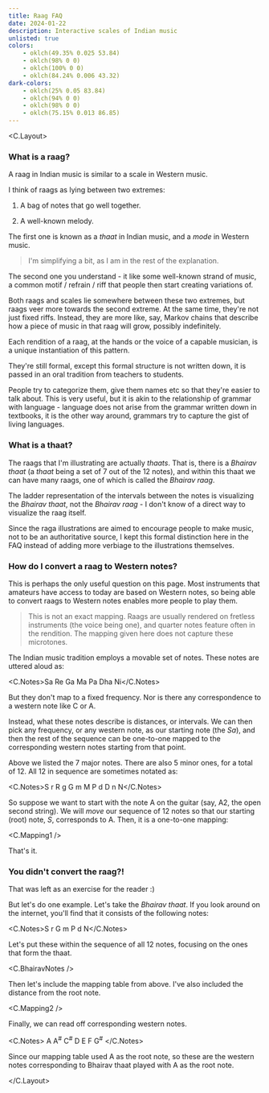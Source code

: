 ```yaml
---
title: Raag FAQ
date: 2024-01-22
description: Interactive scales of Indian music
unlisted: true
colors:
    - oklch(49.35% 0.025 53.84)
    - oklch(98% 0 0)
    - oklch(100% 0 0)
    - oklch(84.24% 0.006 43.32)
dark-colors:
    - oklch(25% 0.05 83.84)
    - oklch(94% 0 0)
    - oklch(98% 0 0)
    - oklch(75.15% 0.013 86.85)
---
```



<C.Layout>

### What is a raag?

A raag in Indian music is similar to a scale in Western music.

I think of raags as lying between two extremes:

1. A bag of notes that go well together.

2. A well-known melody.

The first one is known as a _thaat_ in Indian music, and a _mode_ in Western
music.

> I'm simplifying a bit, as I am in the rest of the explanation.

The second one you understand - it like some well-known strand of music, a
common motif / refrain / riff that people then start creating variations of.

Both raags and scales lie somewhere between these two extremes, but raags veer
more towards the second extreme. At the same time, they're not just fixed riffs.
Instead, they are more like, say, Markov chains that describe how a piece of
music in that raag will grow, possibly indefinitely.

Each rendition of a raag, at the hands or the voice of a capable musician, is a
unique instantiation of this pattern.

They're still formal, except this formal structure is not written down, it is
passed in an oral tradition from teachers to students.

People try to categorize them, give them names etc so that they're easier to
talk about. This is very useful, but it is akin to the relationship of grammar
with language - language does not arise from the grammar written down in
textbooks, it is the other way around, grammars try to capture the gist of
living languages.

### What is a thaat?

The raags that I'm illustrating are actually _thaats_. That is, there is a
_Bhairav thaat_ (a _thaat_ being a set of 7 out of the 12 notes), and within
this thaat we can have many raags, one of which is called the _Bhairav raag_.

The ladder representation of the intervals between the notes is visualizing the
_Bhairav thaat_, not the _Bhairav raag_ - I don't know of a direct way to
visualize the raag itself.

Since the raga illustrations are aimed to encourage people to make music, not to
be an authoritative source, I kept this formal distinction here in the FAQ
instead of adding more verbiage to the illustrations themselves.

### How do I convert a raag to Western notes?

This is perhaps the only useful question on this page. Most instruments that
amateurs have access to today are based on Western notes, so being able to
convert raags to Western notes enables more people to play them.

> This is not an exact mapping. Raags are usually rendered on fretless
> instruments (the voice being one), and quarter notes feature often in the
> rendition. The mapping given here does not capture these microtones.

The Indian music tradition employs a movable set of notes. These notes are
uttered aloud as:

<C.Notes>Sa Re Ga Ma Pa Dha Ni</C.Notes>

But they don't map to a fixed frequency. Nor is there any correspondence to a
western note like C or A.

Instead, what these notes describe is distances, or intervals. We can then pick
any frequency, or any western note, as our starting note (the _Sa_), and then
the rest of the sequence can be one-to-one mapped to the corresponding western
notes starting from that point.

Above we listed the 7 major notes. There are also 5 minor ones, for a total of 12. All 12 in sequence are sometimes notated as:

<C.Notes>S r R g G m M P d D n N</C.Notes>

So suppose we want to start with the note A on the guitar (say, A2, the open
second string). We will _move_ our sequence of 12 notes so that our starting
(root) note, _S_, corresponds to A. Then, it is a one-to-one mapping:

<C.Mapping1 />

That's it.

### You didn't convert the raag?!

That was left as an exercise for the reader :)

But let's do one example. Let's take the _Bhairav thaat_. If you look around on
the internet, you'll find that it consists of the following notes:

<C.Notes>S r G m P d N</C.Notes>

Let's put these within the sequence of all 12 notes, focusing on the ones that
form the thaat.

<C.BhairavNotes />

Then let's include the mapping table from above. I've also included the distance
from the root note.

<C.Mapping2 />

Finally, we can read off corresponding western notes.

<C.Notes>
    A A<sup>#</sup> C<sup>#</sup> D E F G<sup>#</sup>
</C.Notes>

Since our mapping table used A as the root note, so these are the western notes
corresponding to Bhairav thaat played with A as the root note.

</C.Layout>
